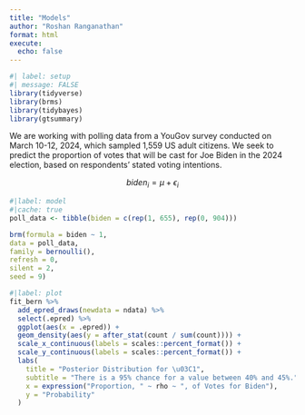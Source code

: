 ```yaml
---
title: "Models"
author: "Roshan Ranganathan"
format: html
execute: 
  echo: false
---
```


```r
#| label: setup
#| message: FALSE
library(tidyverse)
library(brms)
library(tidybayes)
library(gtsummary)
```

We are working with polling data from a YouGov survey conducted on March 10-12, 2024, which sampled 1,559 US adult citizens. We seek to predict the proportion of votes that will be cast for Joe Biden in the 2024 election, based on respondents' stated voting intentions.

$$ biden_i =  \mu + \epsilon_i $$

```r
#|label: model
#|cache: true
poll_data <- tibble(biden = c(rep(1, 655), rep(0, 904)))

brm(formula = biden ~ 1, 
data = poll_data, 
family = bernoulli(), 
refresh = 0, 
silent = 2,
seed = 9)

```

```r
#|label: plot
fit_bern %>%
  add_epred_draws(newdata = ndata) %>%
  select(.epred) %>%
  ggplot(aes(x = .epred)) +
  geom_density(aes(y = after_stat(count / sum(count)))) +
  scale_x_continuous(labels = scales::percent_format()) +
  scale_y_continuous(labels = scales::percent_format()) +
  labs(
    title = "Posterior Distribution for \u03C1",
    subtitle = "There is a 95% chance for a value between 40% and 45%.",
    x = expression("Proportion, " ~ rho ~ ", of Votes for Biden"),
    y = "Probability"
  )

```

